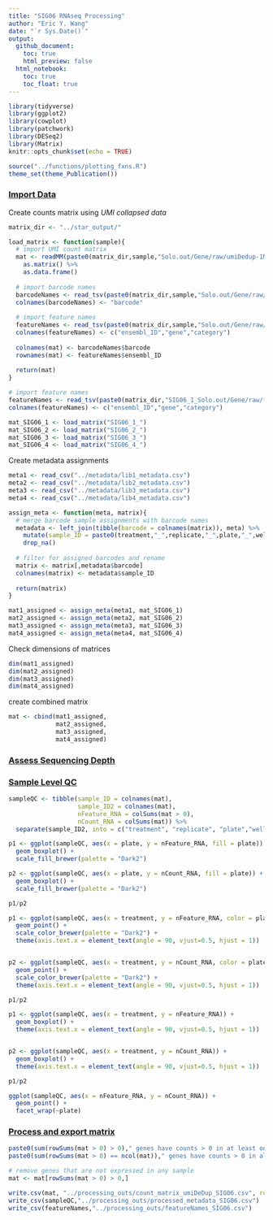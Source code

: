 ```yaml
---
title: "SIG06 RNAseq Processing"
author: "Eric Y. Wang"
date: "`r Sys.Date()`"
output:
  github_document:
    toc: true
    html_preview: false
  html_notebook:
    toc: true
    toc_float: true
---
```


```r
library(tidyverse)
library(ggplot2)
library(cowplot)
library(patchwork)
library(DESeq2)
library(Matrix)
knitr::opts_chunk$set(echo = TRUE)
```

```r
source("../functions/plotting_fxns.R")
theme_set(theme_Publication())
```

### [Import Data]{.underline}

Create counts matrix using *UMI collapsed data*
```r
matrix_dir <- "../star_output/"

load_matrix <- function(sample){
  # import UMI count matrix
  mat <- readMM(paste0(matrix_dir,sample,"Solo.out/Gene/raw/umiDedup-1MM_Directional.mtx")) %>%
    as.matrix() %>%
    as.data.frame()
  
  # import barcode names
  barcodeNames <- read_tsv(paste0(matrix_dir,sample,"Solo.out/Gene/raw/barcodes.tsv"), col_names = F)
  colnames(barcodeNames) <- "barcode"
  
  # import feature names
  featureNames <- read_tsv(paste0(matrix_dir,sample,"Solo.out/Gene/raw/features.tsv"), col_names = F)
  colnames(featureNames) <- c("ensembl_ID","gene","category")
  
  colnames(mat) <- barcodeNames$barcode
  rownames(mat) <- featureNames$ensembl_ID
  
  return(mat)
}

# import feature names
featureNames <- read_tsv(paste0(matrix_dir,"SIG06_1_Solo.out/Gene/raw/features.tsv"), col_names = F)
colnames(featureNames) <- c("ensembl_ID","gene","category")
```

```r
mat_SIG06_1 <- load_matrix("SIG06_1_")
mat_SIG06_2 <- load_matrix("SIG06_2_")
mat_SIG06_3 <- load_matrix("SIG06_3_")
mat_SIG06_4 <- load_matrix("SIG06_4_")
```

Create metadata assignments
```r
meta1 <- read_csv("../metadata/lib1_metadata.csv")
meta2 <- read_csv("../metadata/lib2_metadata.csv")
meta3 <- read_csv("../metadata/lib3_metadata.csv")
meta4 <- read_csv("../metadata/lib4_metadata.csv")

assign_meta <- function(meta, matrix){
  # merge barcode sample assignments with barcode names
  metadata <- left_join(tibble(barcode = colnames(matrix)), meta) %>%
    mutate(sample_ID = paste0(treatment,"_",replicate,"_",plate,"_",well)) %>%
    drop_na()
  
  # filter for assigned barcodes and rename
  matrix <- matrix[,metadata$barcode]
  colnames(matrix) <- metadata$sample_ID
  
  return(matrix)
}
```

```r
mat1_assigned <- assign_meta(meta1, mat_SIG06_1)
mat2_assigned <- assign_meta(meta2, mat_SIG06_2)
mat3_assigned <- assign_meta(meta3, mat_SIG06_3)
mat4_assigned <- assign_meta(meta4, mat_SIG06_4)
```

Check dimensions of matrices
```r
dim(mat1_assigned)
dim(mat2_assigned)
dim(mat3_assigned)
dim(mat4_assigned)
```

create combined matrix
```r
mat <- cbind(mat1_assigned,
             mat2_assigned,
             mat3_assigned,
             mat4_assigned)
```

### [Assess Sequencing Depth]{.underline}



### [Sample Level QC]{.underline}

```r
sampleQC <- tibble(sample_ID = colnames(mat),
                   sample_ID2 = colnames(mat),
                   nFeature_RNA = colSums(mat > 0),
                   nCount_RNA = colSums(mat)) %>%
  separate(sample_ID2, into = c("treatment", "replicate", "plate","well"), sep = "_")
```

```r
p1 <- ggplot(sampleQC, aes(x = plate, y = nFeature_RNA, fill = plate)) +
  geom_boxplot() +
  scale_fill_brewer(palette = "Dark2")

p2 <- ggplot(sampleQC, aes(x = plate, y = nCount_RNA, fill = plate)) +
  geom_boxplot() +
  scale_fill_brewer(palette = "Dark2")

p1/p2
```

```r
p1 <- ggplot(sampleQC, aes(x = treatment, y = nFeature_RNA, color = plate)) +
  geom_point() +
  scale_color_brewer(palette = "Dark2") +
  theme(axis.text.x = element_text(angle = 90, vjust=0.5, hjust = 1))


p2 <- ggplot(sampleQC, aes(x = treatment, y = nCount_RNA, color = plate)) +
  geom_point() +
  scale_color_brewer(palette = "Dark2") +
  theme(axis.text.x = element_text(angle = 90, vjust=0.5, hjust = 1))

p1/p2
```

```r
p1 <- ggplot(sampleQC, aes(x = treatment, y = nFeature_RNA)) +
  geom_boxplot() +
  theme(axis.text.x = element_text(angle = 90, vjust=0.5, hjust = 1))


p2 <- ggplot(sampleQC, aes(x = treatment, y = nCount_RNA)) +
  geom_boxplot() +
  theme(axis.text.x = element_text(angle = 90, vjust=0.5, hjust = 1))

p1/p2
```

```r
ggplot(sampleQC, aes(x = nFeature_RNA, y = nCount_RNA)) +
  geom_point() +
  facet_wrap(~plate)
```

### [Process and export matrix]{.underline}

```r
paste0(sum(rowSums(mat > 0) > 0)," genes have counts > 0 in at least one sample")
paste0(sum(rowSums(mat > 0) == ncol(mat))," genes have counts > 0 in all samples")
```

```r
# remove genes that are not expressed in any sample
mat <- mat[rowSums(mat > 0) > 0,]

write.csv(mat, "../processing_outs/count_matrix_umiDeDup_SIG06.csv", row.names = T)
write_csv(sampleQC,"../processing_outs/processed_metadata_SIG06.csv")
write_csv(featureNames,"../processing_outs/featureNames_SIG06.csv")
```








